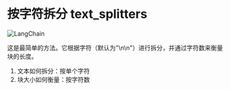 # 按字符拆分 text_splitters

![LangChain](https://pica.zhimg.com/50/v2-56e8bbb52aa271012541c1fe1ceb11a2_r.gif 'LangChain中文网')


这是最简单的方法。它根据字符（默认为"\n\n"）进行拆分，并通过字符数来衡量块的长度。

1. 文本如何拆分：按单个字符
2. 块大小如何衡量：按字符数


<Example/>
